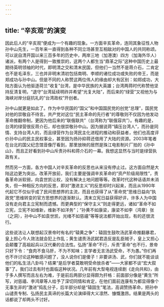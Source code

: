 ```yaml
---
---
---
```

title: “辛亥观”的演变
---



因此后人的“辛亥观”便成为一个有趣的现象。一方面辛亥革命，连同其象征性人物孙中山先生，一百年来一直得到各种不同立场甚至互相敌对的中国人的共同称颂。可以说自清开国以来三百多年的历史中，两岸三地（加港澳）四方（加海外华人）诸派，有两个人是得到一致推崇的，这两个人都生当“鼎革之际”这种中国历史上最期待英明领袖的时代，即明清之交和清末民国，但他们一当然不是蒋介石，二肯定也不是毛泽东，三也并非明末清初包括南明、李顺的诸位成功或失败的帝王，而是郑成功与孙中山。但是不同的人称赞这两位伟人的缘由却大有区别：如郑成功，大陆方面认为他驱逐荷兰“收复”台湾，是中华民族的大英雄；台湾两蒋时代称赞他坚持反清复明，“退守”台湾延续明祚并希望“光复大陆”，而后来的“绿营”又视他为与海峡对岸分庭抗礼的“台湾政权”开创者。

孙中山就更是如此了。作为中华民国的“国父”和中国国民党的创党“总理”，国民党对他的崇敬自不待言。共产党对这位“民主革命的先行者”的尊敬则不仅因为他发动革命推翻帝制，更因为他后来的“联俄联共”（台湾称为“联俄容共”）。有趣的是，台湾的绿营很反蒋介石，却也很崇敬孙中山。因为据说蒋“镇压台湾人”，而孙是同情、支持台湾人的，而且绿营作为台湾民主化进程的推动和获益者，他们也高度评价孙中山的民主民权事业，甚至因为扬孙抑蒋还借用了大陆的资源。2003年笔者在台北的国父纪念馆音像厅看到，那里放映的居然是珠江电影制片厂拍的《孙中山》，而且正好看到孙中山斥责孙科和蒋介石的一幕。我想这显然与当时是绿营执政有关。

然而另一方面，各方中国人对辛亥革命的反思也从来没有停止过。这方面自然是大陆这边更为突出。改革开放前，我们主要是强调辛亥革命的“资产阶级局限性”，责备革命派软弱，向袁世凯让权，没有解决土地问题等等。改革时代这种话语并未消失，但一种相反方向的反思，即对“激进主义”的反思却时兴起来，而且从1990年代起它不仅似乎成了民间思想界的主流，而且也获得了从“革命党”思维日益向“执政党”思维转变的官方思想界的逐渐默认。清末立宪日益获得好评，许多人为中国没有走向君主立宪制而遗憾。而更典型的“保守主义”则走得更远，诸如“革命不如立宪，立宪不如维新，维新不如洋务”；“孙黄不如康梁，康梁不如李（鸿章）张（之洞），孙中山不如袁世凯，光绪不如慈禧”等等说法都开始出现，有的还很流行。

这些说法让人联想起汉景帝时有名的“辕黄之争”：辕固生鼓吹汤武革命推翻暴君，皇上担心今人效法就会犯上作乱；黄生谴责汤武弑君造反是乱臣贼子，皇上又担心会颠覆了高祖起兵以汉代秦的合法性。弘扬“革命”不行，斥责“革命”也不行，景帝只好下令：“食肉不食马肝，不为不知味；言学者无言汤武受命，不为愚。”你们再也不许讨论这种敏感问题了，没人说你们是傻子！非要讲汤、武，你们就不能谈谈他们的私生活八卦吗？结果“是后学者莫敢明受命放杀者”——大家都不谈“宏大叙事”了。我们过去有时也面临这种状况。几年前有大型电视连续剧《走向共和》，由于多人撰写而且左右为难，于是前后两部分显得颇为扞格：前面部分像是“黄生”所写，对慈禧、李鸿章等人给予了深切同情和肯定，在他们面前连康有为都显得像个无事生非的“激进”捣乱分子，后半部分却是“辕固生”笔法，高调赞扬革命，把孙中山谴责专制、弘扬民主真谛的长篇大论演绎得大义凛然、慷慨激昂。结果是两头的话都说了却两头不讨好。